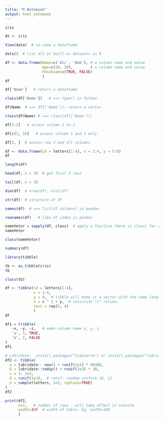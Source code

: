 ```yaml
---
title: "R Notebook"
output: html_notebook
---
```

<!-- iris dataframe -->
```r
iris
```
```r
dt <- iris
```

```r
View(data)  # to view a dataframe
```

```r
data()  # list all of built-in datasets in R
```
<!-- CREATE A DATAFRAME -->
```r
df <- data.frame(Name=c('Ali', 'Bob'), # a column name and value
                 Age=c(20, 30),        # a column name and value
                 PassExam=c(TRUE, FALSE)
                 )
df
```
```r
df['Name']   # return a dataframe
```
```r
class(df['Name'])   # === type() in Python
```

```r
df$Name  # === df[['Name']]: return a vector. 
```

```r
class(df$Name) # === class(df[['Name']])
```
```r
df[1:2]   # access column 1 to 2
```
```r
df[c(1, 3)]   # access column 1 and 3 only
```
```r
df[2, ]  # access row 2 and all columns
```
<!-- Helper functions -->
```r
df <- data.frame(id = letters[1:4], x = 1:4, y = 5:8)
df
```
```r
length(df)
```
```r
head(df, n = 3)  # get first 3 rows
```
```r
tail(df, n = 3)
```
```r
dim(df)  # nrow(df), ncol(df)
```
```r
str(df)  # structure of df
```
```r
names(df)  # === list(df.columns) in pandas
```
```r
rownames(df)   # like df.index in pandas
```
```r
nameVetor = sapply(df, class)  # apply a function (here is class) for each columns
nameVetor  
```
```r
class(nameVetor)
```
```r
summary(df)
```
<!-- DATAFRAMES: TIBBLES: install.packages("tibble") -->
```r
library(tibble)   
```
```r
tb <- as_tibble(iris)
tb
```
```r
class(tb)
```

```r
df <- tibble(id = letters[1:4], 
             x = 1:4, 
             y = 9,  # tibble will make it a vector with the same length
             z = x ^ 2 + y,  # calculate "z" column,
             test = rep(5, 4)
             )
df
```
```r
df1 = tribble(
   ~x, ~y, ~z,   # make column name x, y, z
   'a', 1, TRUE,
   'b', 2, FALSE
)
df1
```
```r
# Lubridate:  install.packages("tidyverse") or install.packages("lubridate")
df2 <- tibble(
  a = lubridate:: now() + runif(1e3) * 86400,
  b = lubridate::today() + runif(1e3) * 30,
  c = 1: 1e3,
  d = runif(1e3),  # runif: random uniform [0, 1]
  e = sample(letters, 1e3, replace=TRUE)
)
df2
```
```r
print(df2, 
      n=2,   # number of rows - will take effect in console
      width=Inf  # width of table. Eg. width=100
      )   
```

